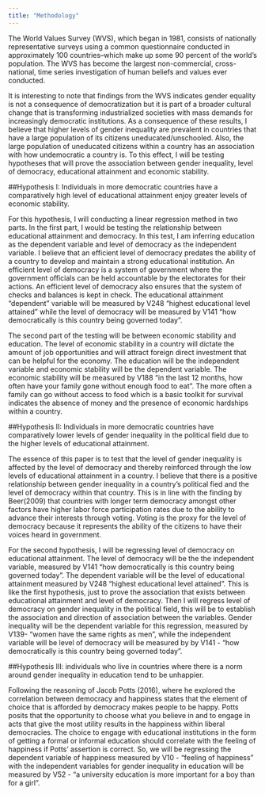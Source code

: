 ```yaml
---
title: "Methodology"
---
```



The World Values Survey (WVS), which began in 1981, consists of nationally representative surveys using a common questionnaire conducted in approximately 100 countries--which make up some 90 percent of the world’s population. The WVS has become the largest non-commercial, cross- national, time series investigation of human beliefs and values ever conducted.

It is interesting to note that findings from the WVS indicates gender equality is not a consequence of democratization but it is part of a broader cultural change that is transforming industrialized societies with mass demands for increasingly democratic institutions. As a consequence of these results, I believe that higher levels of gender inequality are prevalent in countries that have a large population of its citizens uneducated/unschooled. Also, the large population of uneducated citizens within a country has an association with how undemocratic a country is. To this effect, I will be testing hypotheses that will prove the association between gender inequality, level of democracy, educational attainment and economic stability. 

##Hypothesis I: Individuals in more democratic countries have a comparatively high level of educational attainment enjoy greater levels of economic stability.  

For this hypothesis, I will conducting a linear regression method in two parts. In the first part, I would be testing the relationship between educational attainment and democracy. In this test, I am inferring education as the dependent variable and level of democracy as the independent variable. I believe that an efficient level of democracy predates the ability of a country to develop and maintain a strong educational institution. An efficient level of democracy is a system of government where the government officials can be held accountable by the electorates for their actions. An efficient level of democracy also ensures that the system of checks and balances is kept in check. The educational attainment “dependent” variable will be measured by V248 “highest educational level attained”  while the level of democracy will be measured by V141 “how democratically is this country being governed today”. 

The second part of the testing will be between economic stability and education. The level of economic stability in a country will dictate the amount of job opportunities and will attract foreign direct investment that can be helpful for the economy. The education will be the independent variable and economic stability will be the dependent variable. The economic stability will be measured by V188 “in the last 12 months, how often have your family gone without enough food to eat”. The more often a family can go without access to food which is a basic toolkit for survival indicates the absence of money and the presence of economic hardships within a country. 

##Hypothesis II: Individuals in more democratic countries have comparatively lower levels of gender inequality in the political field due to the higher levels of educational attainment.

The essence of this paper is to test that the level of gender inequality is affected by the level of democracy and thereby reinforced through the low levels of educational attainment in a country. I believe that there is a positive relationship between gender inequality in a country’s political fied and the level of democracy within that country. This is in line with the finding by Beer(2009) that countries with longer term democracy amongst other factors have higher labor force participation rates due to the ability to advance their interests through voting. Voting is the proxy for the level of democracy because it represents the ability of the citizens to have their voices heard in government.

For the second hypothesis, I will be regressing level of democracy on educational attainment. The level of democracy will be the the independent variable, measured by V141 “how democratically is this country being governed today”.  The dependent variable will be the level of educational attainment measured by V248 “highest educational level attained”. This is like the first hypothesis, just to prove the association that exists between educational attainment and level of democracy. Then I will regress level of democracy on gender inequality in the political field, this will be to establish the association and direction of association between the variables. Gender inequality will be the dependent variable for this regression, measured by V139- “women have the same rights as men”, while the independent variable will be level of democracy will be measured by by V141 - “how democratically is this country being governed today”. 


##Hypothesis III: individuals who live in countries where there is a norm around gender inequality in education tend to be unhappier. 

Following the reasoning of Jacob Potts (2016), where he explored the correlation between democracy and happiness states that the element of choice that is afforded by democracy makes people to be happy. Potts posits that the opportunity to choose what you believe in and to engage in acts that give the most utility results in the happiness within liberal democracies. The choice to engage with educational institutions in the form of getting a formal or informal education should correlate with the feeling of happiness if Potts’ assertion is correct. So, we will be regressing the dependent variable of happiness measured by  V10 - “feeling of happiness” with the independent variables for gender inequality in education will be measured by V52 - “a university education is more important for a boy than for a girl”.
